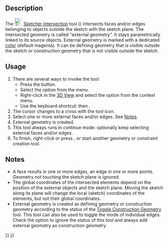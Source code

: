 <languages/>

{{Docnav
|[[Sketcher_Projection|External Projection]]
|[[Sketcher_CarbonCopy|Carbon Copy]]
|[[Sketcher_Workbench|Sketcher]]
|IconL=Sketcher_Projection.svg
|IconR=Sketcher_CarbonCopy.svg
|IconC=Workbench_Sketcher.svg
}}

{{GuiCommand
|Name=Sketcher Intersection
|MenuLocation=Sketch → Sketcher Tools → External Intersection
|Workbenches=[[Sketcher_Workbench|Sketcher]]
|Shortcut={{KEY|G}} {{KEY|I}}
|Version=1.1
|SeeAlso=[[Sketcher_ToggleConstruction|Sketcher ConstructionMode]]
}}

==Description==

The [[Image:Sketcher_Intersection.svg|24px]] [[Sketcher_Intersection|Sketcher Intersection]] tool ({{Version|1.1}}) intersects faces and/or edges belonging to objects outside the sketch with the sketch plane. The intersected geometry is called "external geometry". It stays parametrically linked to its source objects. External geometry is marked with a dedicated [[Sketcher_Preferences#Appearance|color]] (default magenta). It can be defining geometry that is visible outside the sketch or construction geometry that is not visible outside the sketch.

==Usage==

# There are several ways to invoke the tool:
#* Press the {{Button|[[Image:Sketcher_Intersection.svg|16px]] [[Sketcher_Intersection|External Intersection]]}} button.
#* Select the {{MenuCommand|Sketcher → Sketcher Tools → [[Image:Sketcher_Intersection.svg|16px]] External Intersection}} option from the menu.
#* Right-click in the [[3D_View|3D View]] and select the {{MenuCommand|[[Image:Sketcher_Intersection.svg|16px]] External Intersection}} option from the context menu.
#* Use the keyboard shortcut: {{KEY|G}} then {{KEY|I}}.
# The cursor changes to a cross with the tool icon.
# Select one or more external faces and/or edges. See [[#Notes|Notes]].
# External geometry is created.
# This tool always runs in continue mode: optionally keep selecting external faces and/or edges.
# To finish, right-click or press {{KEY|Esc}}, or start another geometry or constraint creation tool.

== Notes ==

* A face results in one or more edges, an edge in one or more points. Geometry not touching the sketch plane is ignored.
* The global coordinates of the intersected elements depend on the position of the external objects and the sketch plane. Moving the sketch along its plane will change the local (sketch) coordinates of the elements, but not their global coordinates.
* External geometry is created as defining geometry or construction geometry according to the status of the [[Sketcher_ToggleConstruction|Toggle Construction Geometry]] tool. This tool can also be used to toggle the mode of individual edges. Check the {{MenuCommand|Edit → Preferences → Sketcher → General → Always add external geometry as construction}} option to ignore the status of this tool and always add external geometry as construction geometry.


{{Docnav
|[[Sketcher_Projection|External Projection]]
|[[Sketcher_CarbonCopy|Carbon Copy]]
|[[Sketcher_Workbench|Sketcher]]
|IconL=Sketcher_Projection.svg
|IconR=Sketcher_CarbonCopy.svg
|IconC=Workbench_Sketcher.svg
}}

{{Sketcher_Tools_navi{{#translation:}}}}
{{Userdocnavi{{#translation:}}}}